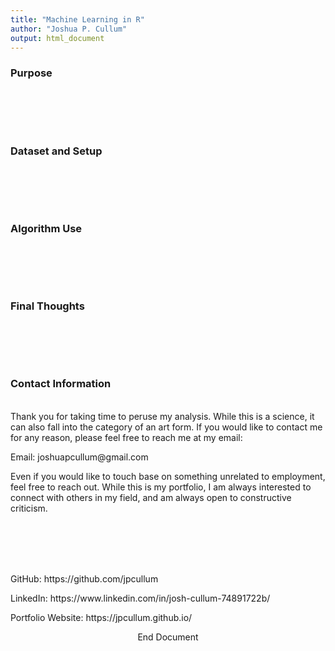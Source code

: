 ```yaml
---
title: "Machine Learning in R"
author: "Joshua P. Cullum"
output: html_document
---
```


### Purpose
<br>

<br>
<br>

### Dataset and Setup
<br>

<br>
<br>

### Algorithm Use
<br>

<br>
<br>

### Final Thoughts
<br>

<br>
<br>

### Contact Information
<br>
Thank you for taking time to peruse my analysis. While this is a science, it can also fall into the category of an art form. If you would like to contact me for any reason, please feel free to reach me at my email:

Email: joshuapcullum@gmail.com

Even if you would like to touch base on something unrelated to employment, feel free to reach out. While this is my portfolio, I am always interested to connect with others in my field, and am always open to constructive criticism.

<br> 
<br>
<br>
<br>


GitHub: https://github.com/jpcullum

LinkedIn: https://www.linkedin.com/in/josh-cullum-74891722b/

Portfolio Website: https://jpcullum.github.io/

<center> End Document

<br>
<br>